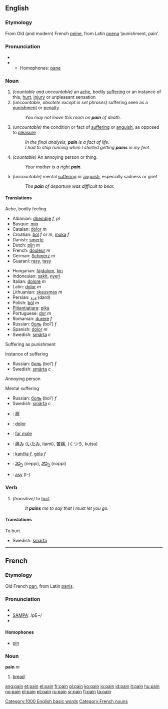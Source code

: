 ==English==
{{rank|memory|proved|plan|938|pain|official|loss|spot}}

===Etymology===
From Old (and modern) French [[peine]], from Latin [[poena]] ‘punishment, pain’.

===Pronunciation===
*{{IPA|/peɪn/}}
*{{audio|en-us-pain.ogg|Audio (US)}}
**Homophones: [[pane]]

===Noun===
{{en-noun|pain|pains}}
# ''(countable and uncountable)'' an [[ache]], bodily [[suffering]] or an instance of this; [[hurt]], [[injury]] or unpleasant sensation
# ''(uncountable, obsolete except in set phrases)'' suffering seen as a [[punishment]] or [[penalty]]
#:''You may not leave this room on '''pain''' of death.''
# ''(uncountable)'' the condition or fact of [[suffering]] or [[anguish]], as opposed to [[pleasure]]
#:''In the final analysis, '''pain''' is a fact of life.''
#:''I had to stop running when I started getting '''pains''' in my feet.''
# ''(countable)'' An annoying person or thing.
#:''Your mother is a right '''pain'''.''
# ''(uncountable)'' mental [[suffering]] or [[anguish]], especially sadness or grief
#:''The '''pain''' of departure was difficult to bear.''

====Translations====
;Ache, bodily feeling
{{top}}
*Albanian: [[dhembje]] ''f, pl''
*Basque: [[min]]
*Catalan: [[dolor]] ''m''
*Croatian: [[bol]] ''f'' or ''m'', [[muka]] ''f''
*Danish: [[smerte]]
*Dutch: [[pijn]] ''m''
*French: [[douleur]] ''m''
*German: [[Schmerz]] ''m''
*Guaraní: [[rasy]], [[tasy]]
{{mid}}
*Hungarian: [[fájdalom]], [[kín]]
*Indonesian: [[sakit]], [[nyeri]]
*Italian: [[dolore]] ''m''
*Latin: [[dolor]] ''m''
*Lithuanian: [[skausmas]] ''m''
*Persian: [[درد]] (dard)
*Polish: [[ból]] ''m''
*[[Pitjantjatjara]]: [[pika]]
*Portuguese: [[dor]] ''m''
*Romanian: [[durere]] ''f''
*Russian: [[боль]] (bol') ''f''
*Spanish: [[dolor]] ''m''
*Swedish: [[smärta]] ''c''
{{bottom}}

;Suffering as punishment
{{top}}
{{mid}}
{{bottom}}

;Instance of suffering
{{top}}
{{mid}}
*Russian: [[боль]] (bol') ''f''
*Swedish: [[smärta]] ''c''
{{bottom}}

;Annoying person
{{top}}
{{mid}}
{{bottom}}

;Mental suffering
{{top}}
{{mid}}
*Russian: [[боль]] (bol') ''f''
*Swedish: [[smärta]] ''c''
{{bottom}}

{{checktrans}}
{{top}}
*{{ttbc|CJKV Characters}}: [[瘝]]
*{{ttbc|Interlingua}}: [[dolor]] 
*{{ttbc|Italian}}: [[far male]]
*{{ttbc|Japanese}}: [[痛み]] ([[いたみ]], itami), [[苦痛]], (くつう, kutsu)
{{mid}}
*{{ttbc|Lithuanian}}: [[kančia]] ''f'', [[gėla]] ''f''
*{{ttbc|Telugu}}: [[నెప్పి]] (neppi), [[నొప్పి]] (noppi)
*{{ttbc|Tupinambá}}: [[asy]] (t-)
{{bottom}}

===Verb===
{{en-verb|pain|pains|pained|paining}}

# ''(transitive)'' to [[hurt]]
#:''It '''pains''' me to say that I must let you go.''

====Translations====
;To hurt
{{top}}
{{mid}}
*Swedish: [[smärta]]
{{bottom}}
----

==French==
===Etymology===
Old French [[pan]], from Latin [[panis]].

=== Pronunciation===
*{{IPA|/pɛ̃/}}
*[[w:SAMPA|SAMPA]]: /pE~/
*{{audio|Fr-Pain-fr-Paris.ogg|Audio (FR)}}

==== Homophones ====
*[[pin]]

===Noun===
'''pain''' ''m''

#[[bread]]

[[Category:1000 English basic words]]
[[Category:French nouns]]

[[ang:pain]]
[[et:pain]]
[[el:pain]]
[[fr:pain]]
[[gl:pain]]
[[ko:pain]]
[[io:pain]]
[[id:pain]]
[[it:pain]]
[[hu:pain]]
[[no:pain]]
[[pl:pain]]
[[pt:pain]]
[[ru:pain]]
[[sr:pain]]
[[fi:pain]]
[[ta:pain]]